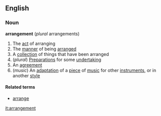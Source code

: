 ==English==
===Noun===
'''arrangement''' (''plural'' arrangements)

#The [[act]] of arranging
#The [[manner]] of being [[arrange]]d
#A [[collection]] of things that have been arranged
#(''plural'') [[Preparation]]s for some [[undertaking]]
#An [[agreement]]
#(''music'') An [[adaptation]] of a [[piece]] of [[music]] for other [[instrument]]s, or in another [[style]]

====Related terms====
*[[arrange]]

[[it:arrangement]]